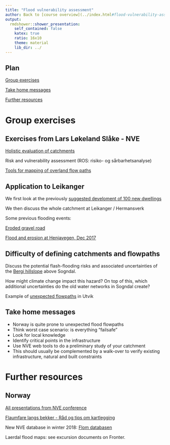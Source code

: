 ```yaml
---
title: "Flood vulnerability assessment"
author: Back to [course overview](../index.html#flood-vulnerability-assessment)
output:
  rmdshower::shower_presentation:
    self_contained: false
    katex: true
    ratio: 16x10
    theme: material
    lib_dir: ../
---
```


## Plan

[Group exercises](./1_flood_mapping#group-exercises)

[Take home messages](./1_flood_mapping#take-home-messages)

[Further resources](./1_flood_mapping#further-resources)

# Group exercises

## Exercises from Lars Løkeland Slåke - NVE 

[Holistic evaluation of catchments](http://webfileservice.nve.no/API/PublishedFiles/Download/201707426/2314338)

Risk and vulnerability assessment (ROS: risiko- og sårbarhetsanalyse)

[Tools for mapping of overland flow paths](http://webfileservice.nve.no/API/PublishedFiles/Download/201707426/2314341)

## Application to Leikanger

We first look at the previously [suggested develoment of 100 new dwellings](../projects.html#design-projects-leikanger-100-dwellings-10ha)

We then discuss the whole catchment at Leikanger / Hermansverk

Some previous flooding events: 

[Eroded gravel road](https://drive.google.com/open?id=1iJ9ovlEa8ZSY-Iq3u9dioJwvTDh_4oau)

[Flood and erosion at Henjavegen, Dec 2017](https://drive.google.com/open?id=1i0mSuP8dIHA1sajpDh3TcZkydCaZAH6M)


## Difficulty of defining catchments and flowpaths

Discuss the potential flash-flooding risks and associated uncertainties of the [Bergi hillslope](http://www.norgeskart.no/#!?project=seeiendom&layers=1002,1015&zoom=12&lat=6815372.32&lon=75721.05) above Sogndal.

How might climate change impact this hazard?
On top of this, which additional uncertainties do the old water networks in Sogndal create?

Example of [unexpected flowpaths](https://www.aftenposten.no/norge/i/7rwM3/Utvik-kan-vare-begynnelsen-pa-ny-flomfare#&gid=1&pid=3) in Utvik


## Take home messages

- Norway is quite prone to unexpected flood flowpaths
- Think worst case scenario: is everything "failsafe"
- Look for local knowledge
- Identify critical points in the infrastructure
- Use NVE web tools to do a preliminary study of your catchment
- This should usually be complemented by a walk-over to verify existing infrastructure, natural and built constraints

# Further resources

## Norway

[All presentations from NVE conference](https://www.nve.no/flaum-og-skred/fagsamlinger-2018-2019/foredrag-fra-fagsamlingene/)

[Flaumfare langs bekker - Råd og tips om kartlegging](http://publikasjoner.nve.no/veileder/2015/veileder2015_03.pdf)

New NVE database in winter 2018: [Flom databasen](https://prosjekt.fylkesmannen.no/Documents/Klimaomstilling/Dokument/2017%20Vatn/4%20-%20GRØNDAHL%20STEFFESEN.pdf)

Laerdal flood maps: see excursion documents on Fronter.





